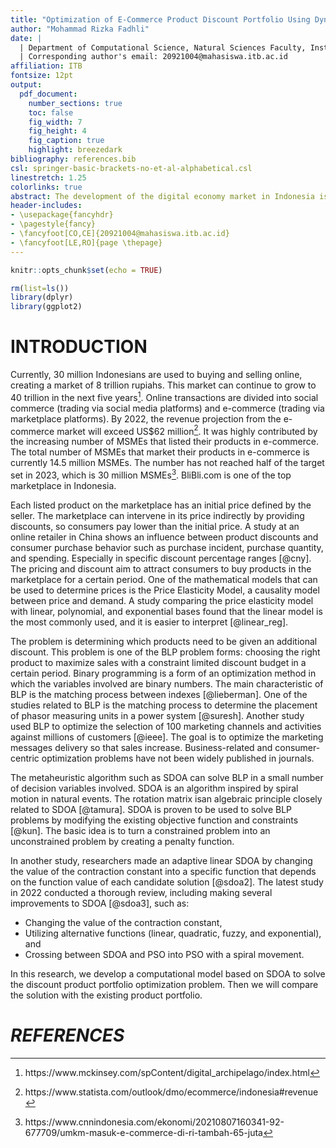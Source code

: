 ```yaml
---
title: "Optimization of E-Commerce Product Discount Portfolio Using Dynamic Spiral Optimization Algorithm"
author: "Mohammad Rizka Fadhli"
date: |
  | Department of Computational Science, Natural Sciences Faculty, Institut Teknologi Bandung
  | Corresponding author's email: 20921004@mahasiswa.itb.ac.id
affiliation: ITB
fontsize: 12pt
output: 
  pdf_document:
    number_sections: true
    toc: false
    fig_width: 7
    fig_height: 4
    fig_caption: true
    highlight: breezedark
bibliography: references.bib
csl: springer-basic-brackets-no-et-al-alphabetical.csl
linestretch: 1.25
colorlinks: true
abstract: The development of the digital economy market in Indonesia is growing every year. As a result, market players have to compete with each other to get consumers. One strategy is to provide additional discounts on listed products. Product discount portfolio problem is a Binary Linear Programming (BLP) problem with a decision variable in the form of a binary number that states whether a product is eligible for a discount or not. With many decision variables involved, we developed metaheuristic approaches Spiral Dynamic Optimization Algorithm (SDOA) to solve the optimization problem. The SDOA solution is proven to be more optimal than the existing solution by average $xx \%$.
header-includes:
- \usepackage{fancyhdr}
- \pagestyle{fancy}
- \fancyfoot[CO,CE]{20921004@mahasiswa.itb.ac.id}
- \fancyfoot[LE,RO]{page \thepage}
---
```



```r
knitr::opts_chunk$set(echo = TRUE)

rm(list=ls())
library(dplyr)
library(ggplot2)
```

# INTRODUCTION

Currently, 30 million Indonesians are used to buying and selling online, creating a market of 8 trillion rupiahs. This market can continue to grow to 40 trillion in the next five years^[https://www.mckinsey.com/spContent/digital_archipelago/index.html]. Online transactions are divided into social commerce (trading via social media platforms) and e-commerce (trading via marketplace platforms). By 2022, the revenue projection from the e-commerce market will exceed US$62 million^[https://www.statista.com/outlook/dmo/ecommerce/indonesia#revenue]. It was highly contributed by the increasing number of MSMEs that listed their products in e-commerce. The total number of MSMEs that market their products in e-commerce is currently 14.5 million MSMEs. The number has not reached half of the target set in 2023, which is 30 million MSMEs^[https://www.cnnindonesia.com/ekonomi/20210807160341-92-677709/umkm-masuk-e-commerce-di-ri-tambah-65-juta]. BliBli.com is one of the top marketplace in Indonesia.

Each listed product on the marketplace has an initial price defined by the seller. The marketplace can intervene in its price indirectly by providing discounts, so consumers pay lower than the initial price. A study at an online retailer in China shows an influence between product discounts and consumer purchase behavior such as purchase incident, purchase quantity, and spending. Especially in specific discount percentage ranges [@cny]. The pricing and discount aim to attract consumers to buy products in the marketplace for a certain period. One of the mathematical models that can be used to determine prices is the Price Elasticity Model, a causality model between price and demand. A study comparing the price elasticity model with linear, polynomial, and exponential bases found that the linear model is the most commonly used, and it is easier to interpret [@linear_reg].

The problem is determining which products need to be given an additional discount. This problem is one of the BLP problem forms: choosing the right product to maximize sales with a constraint limited discount budget in a certain period. Binary programming is a form of an optimization method in which the variables involved are binary numbers. The main characteristic of BLP is the matching process between indexes [@lieberman]. One of the studies related to BLP is the matching process to determine the placement of phasor measuring units in a power system [@suresh]. Another study used BLP to optimize the selection of 100 marketing channels and activities against millions of customers [@ieee]. The goal is to optimize the marketing messages delivery so that sales increase. Business-related and consumer-centric optimization problems have not been widely published in journals.

The metaheuristic algorithm such as SDOA can solve BLP in a small number of decision variables involved. SDOA is an algorithm inspired by spiral motion in natural events. The rotation matrix is​an algebraic principle closely related to SDOA [@tamura]. SDOA is proven to be used to solve BLP problems by modifying the existing objective function and constraints [@kun]. The basic idea is to turn a constrained problem into an unconstrained problem by creating a penalty function.

In another study, researchers made an adaptive linear SDOA by changing the value of the contraction constant into a specific function that depends on the function value of each candidate solution [@sdoa2]. The latest study in 2022 conducted a thorough review, including making several improvements to SDOA  [@sdoa3], such as:

- Changing the value of the contraction constant,
- Utilizing alternative functions (linear, quadratic, fuzzy, and exponential), and
- Crossing between SDOA and PSO into PSO with a spiral movement.

In this research, we develop a computational model based on SDOA to solve the discount product portfolio optimization problem. Then we will compare the solution with the existing product portfolio.

# _REFERENCES_
